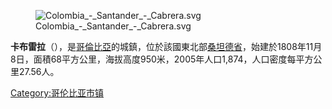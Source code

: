 [[Image:Colombia_-_Santander_-_Cabrera.svg|right]]

'''卡布雷拉'''（{{lang-es|Cabrera}}），是[[哥倫比亞|哥倫比亞]]的城鎮，位於該國東北部[[桑坦德省|桑坦德省]]，始建於1808年11月8日，面積68平方公里，海拔高度950米，2005年人口1,874，人口密度每平方公里27.56人。

{{coord|6|35|36|N|73|14|52|W|region:CO_type:adm2nd_source:GNS-enwiki|display=title}}

{{Colombia-geo-stub}}
[[Category:哥伦比亚市镇|Category:哥伦比亚市镇]]